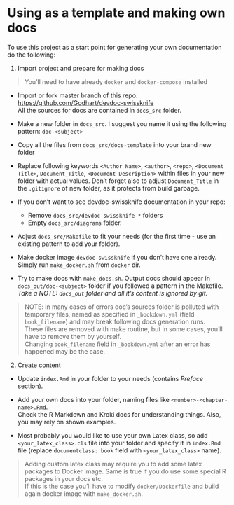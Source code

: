 # Using as a template and making own docs {#as_template}

To use this project as a start point for generating your own documentation do the following:

1. Import project and prepare for making docs

> You'll need to have already `docker` and `docker-compose` installed

  * Import or fork master branch of this repo:
  [https://github.com/Godhart/devdoc-swissknife](https://github.com/Godhart/devdoc-swissknife)\
  All the sources for docs are contained in `docs_src` folder.

  * Make a new folder in `docs_src`. I suggest you name it using the following pattern: `doc-<subject>`

  * Copy all the files from `docs_src/docs-template` into your brand new folder

  * Replace following keywords
  `<Author Name>`, `<author>`, `<repo>`, `<Document Title>`, `Document_Title`, `<Document Description>`
  within files in your new folder with actual values.
  Don't forget also to adjust `Document_Title` in the `.gitignore` of new folder, as it protects from build garbage.

  * If you don't want to see devdoc-swissknife documentation in your repo:

    * Remove `docs_src/devdoc-swissknife-*` folders
    * Empty `docs_src/diagrams` folder.

  * Adjust `docs_src/Makefile` to fit your needs (for the first time - use an existing pattern to add your folder).

  * Make docker image `devdoc-swissknife` if you don't have one already.
  Simply run `make_docker.sh` from `docker` dir.

  * Try to make docs with `make_docs.sh`.
  Output docs should appear in `docs_out/doc-<subject>` folder if you followed a pattern in the Makefile.\
  *Take a NOTE: `docs_out` folder and all it's content is ignored by git.*

> NOTE: in many cases of errors doc's sources folder is polluted with temporary files,
> named as specified in `_bookdown.yml` (field `book_filename`) and may break following docs generation runs.\
> These files are removed with make routine, but in some cases, you'll have to remove them by yourself.\
> Changing `book_filename` field in `_bookdown.yml` after an error has happened may be the case.

2. Create content

  * Update `index.Rmd` in your folder to your needs (contains *Preface* section).

  * Add your own docs into your folder, naming files like `<number>-<chapter-name>.Rmd`.\
  Check the R Markdown and Kroki docs for understanding things. Also, you may rely on shown examples.

  * Most probably you would like to use your own Latex class, so add `<your_latex_class>.cls` file
  into your folder and specify it in `index.Rmd` file (replace `documentclass: book` field with `<your_latex_class>` name).

> Adding custom latex class may require you to add some latex packages to Docker image. Same is true if you
> do use some special R packages in your docs etc.\
> If this is the case you'll have to modify `docker/Dockerfile` and build again docker image with `make_docker.sh`.
